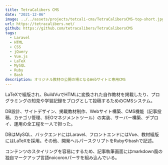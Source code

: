 ```yaml
---
title: TetraCalibers CMS
date: "2021-12-06"
image: ../../assets/projects/tetcali-cms/TetraCalibersCMS-top-short.jpg
url: https://tetracalibers.net/
github: https://github.com/tetracalibers/TetraCalibersCMS
tags:
  - Laravel
  - HTML
  - CSS
  - jQuery
  - Vue.js
  - LaTeX
  - MySQL
  - Ruby
  - Bash
description: オリジナル教材の公開の場となるWebサイトと専用CMS
---
```




LaTeXで組版され、BuildVuでHTMLに変換された自作教材を掲載したり、プログラミングの知見や学習記録をブログとして投稿するためのCMSシステム。

DB設計、サイトデザイン、掲載教材制作、Webサイト構築、CMS機能（記事投稿、カテゴリ管理、SEOマネジメントツール）の実装、サーバー構築、デプロイ、運用の全工程を一人で担った。

DBはMySQL、バックエンドにはLaravel、フロントエンドにはVue、教材組版にはLaTeXを採用。その他、開発ヘルパースクリプトをRubyやbashで記述。

コンテンツのスタイリングを容易にするため、記事執筆画面にはmarkdown風の独自マークアップ言語noicoronパーサを組み込んでいる。

<HStack>
  <FluidImage src={img_ArticleSampleMobile} />
  <FluidImage src={img_ArticleListSampleMobile} />
  <FluidImage src={img_BookSampleTablet} />
</HStack>
<FluidImage src={img_ArticleSample} />
<FluidImage src={img_Footer} />
